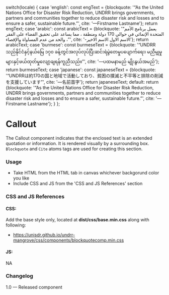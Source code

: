 
  switch(locale) {
    case 'english': const engText = {blockquote: '“As the United Nations Office for Disaster Risk Reduction, UNDRR brings governments, partners and communities together to reduce disaster risk and losses and to ensure a safer, sustainable future.”', cite: '—Firstname Lastname'}; return engText;
    case 'arabic': const arabicText = {blockquote: '“يعمل برنامج الأمم المتحدة الإنمائي في حوالي 170 دولة ومنطقة ، مما يساعد على تحقيق القضاء على الفقر ، والحد من عدم المساواة والإقصاء”', cite: '-الاسم الاول الاسم الاخير'}; return arabicText;
    case 'burmese': const burmeseText = {blockquote: '“UNDRR သည်နိုင်ငံနှင့်နယ်မြေ ၁၇၀ ခန့်တွင်အလုပ်လုပ်ပြီးဆင်းရဲမွဲတေမှုပပျောက်ရေး၊ မညီမျှမှုများနှင့်ဖယ်ထုတ်မှုလျော့ချရန်ကူညီသည်။”', cite: '—ပထမနာမည် မျိုးနွယ်အမည်'}; return burmeseText;
    case 'japanese': const japaneseText = {blockquote: '“UNDRRは約170の国と地域で活動しており、貧困の撲滅と不平等と排除の削減を支援しています”', cite: '—名前苗字'}; return japaneseText;
    default:
      return {blockquote: '“As the United Nations Office for Disaster Risk Reduction, UNDRR brings governments, partners and communities together to reduce disaster risk and losses and to ensure a safer, sustainable future.”', cite: '—Firstname Lastname'};
  }
};

<Meta of={BlockquoteComponentStories} />

# Callout

The Callout component indicates that the enclosed text is an extended quotation or information. It is rendered visually by a surrounding box. `Blockquote` and `Cite` atoms tags are used for creating this section.

<Canvas>
  <Story of={BlockquoteComponentStories.Callout} />
</Canvas>

### Usage

* Take HTML from the HTML tab in canvas whichever backgorund color you like
* Include CSS and JS from the 'CSS and JS References' section

### CSS and JS References

#### CSS:

Add the base style only, located at **dist/css/base.min.css** along with following:

* https://unisdr.github.io/undrr-mangrove/css/components/blockquotecomp.min.css

#### JS:

NA

### Changelog

1.0 — Released component
